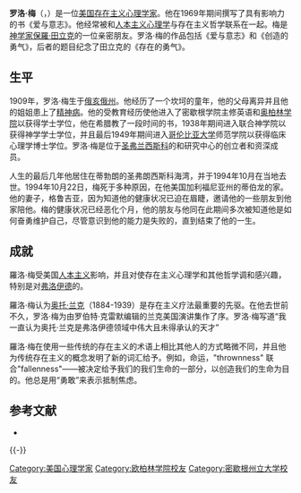 
{{Infobox Person
| name = 羅洛·梅
| image = Rollo May USD Alcalá 1977.jpg
| image_size = 150px
| caption = 羅洛·梅 (1977)
| birth_name =
|birth_date = {{Birth date|1909|4|21}}
| birth_place = [[俄亥俄州|俄亥俄州]]{{le|艾达 (俄亥俄州|Ada, Ohio|艾达}}
|death_date = {{death date and age|df=yes|1994|10|22|1909|4|21}}
| death_place =[[加利福尼亚州|加利福尼亚州]][[蒂勃朗|蒂勃朗]]
| death_cause =
| resting_place =
| resting_place_coordinates =
| residence =
| nationality = [[美国|美国]]
| other_names =
| known_for =
| education =
| employer =
| occupation =
| home_town =
| title =
| salary =
| networth =
| height =
| weight =
| term =
| predecessor =
| successor =
| party =
| boards =
| religion =
| spouse =
| partner =
| children =
| parents =
| relatives =
| signature =
| website =
| footnotes =
}}
'''罗洛·梅'''（{{lang-en|'''Rollo May'''}}，{{bd|1909年|4月21日|1994年|10月22}}）是一位[[美国|美国]][[存在主义|存在主义]][[心理学家|心理学家]]。他在1969年期间撰写了具有影响力的书《爱与意志》。他经常被和[[人本主义心理学|人本主义心理学]]与存在主义哲学联系在一起。梅是[[神学家|神学家]][[保羅·田立克|保羅·田立克]]的一位亲密朋友。罗洛·梅的作品包括《爱与意志》和《创造的勇气》，后者的题目纪念了田立克的《存在的勇气》。

== 生平 ==
1909年，罗洛·梅生于[[俄亥俄州|俄亥俄州]]{{le|艾达 (俄亥俄州|Ada, Ohio|艾达}}。他经历了一个坎坷的童年，他的父母离异并且他的姐姐患上了[[精神病|精神病]]。他的受教育经历使他进入了密歇根学院主修英语和[[奥柏林学院|奥柏林学院]]以获得学士学位，他在希腊教了一段时间的书，1938年期间进入联合神学院以获得神学学士学位，并且最后1949年期间进入[[哥伦比亚大学|哥伦比亚大学]]师范学院以获得临床心理学博士学位。罗洛·梅是位于[[圣弗兰西斯科|圣弗兰西斯科]]的{{le|塞布鲁克研究生院|Saybrook University}}和研究中心的创立者和资深成员。

人生的最后几年他居住在蒂勃朗的圣弗朗西斯科海湾，并于1994年10月在当地去世。1994年10月22日，梅死于多种原因，在他美国加利福尼亚州的蒂伯龙的家。他的妻子，格鲁吉亚，因为知道他的健康状况已迫在眉睫，邀请他的一些朋友到他家陪他。梅的健康状况已经恶化个月，他的朋友与他同在此期间多次被知道他是如何奋勇维护自己，尽管意识到他的能力是失败的，直到结束了他的一生。

== 成就 ==
羅洛·梅受美国[[人本主义|人本主义]]影响，并且对使存在主义心理学和其他哲学调和感兴趣，特别是对[[弗洛伊德|弗洛伊德]]的。

羅洛·梅认为[[奥托·兰克|奥托·兰克]]（1884-1939）是存在主义疗法最重要的先驱。在他去世前不久，罗洛·梅为由罗伯特·克雷默编辑的兰克美国演讲集作了序。罗洛·梅写道“我一直认为奥托·兰克是弗洛伊德领域中伟大且未得承认的天才”

羅洛·梅在使用一些传统的存在主义的术语上相比其他人的方式略微不同，并且他为传统存在主义的概念发明了新的词汇给予。例如，命运，"thrownness" 联合"fallenness"——被决定给予我们的我们生命的一部分，以创造我们的生命为目的。他总是用“勇敢”来表示抵制焦虑。

== 参考文献 ==
{{Reflist}}
{{refbegin}}
* {{cite book | author = Rank, Otto | title = A Psychology of Difference: The American Lectures [talks given 1924–1938; edited and with an introductory essay by Robert Kramer] | location =  | publisher =  Princeton University Press | year = 1996 | pages =  |ISBN = 0-691-04470-8 | accessdate =  | url =  | language = en | quote =  }}
{{refend}}

{{-}}
{{心理学}}

{{Authority control}}
{{DEFAULTSORT:May, Rollo}}
[[Category:美国心理学家|Category:美国心理学家]]
[[Category:欧柏林学院校友|Category:欧柏林学院校友]]
[[Category:密歇根州立大学校友|Category:密歇根州立大学校友]]